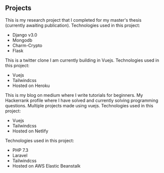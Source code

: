 ## Projects

<ProjectCard title="Decentralized Policy Information Points (PIPs) for Multi-Domain Environments" link="https://github.com/ridwanrahman/Decentralised-PIP-in-multi-domain" bg="linear-gradient(to right, #D4145A 0%, #FBB03B 100%)">
This is my research project that I completed for my master's thesis (currently awaiting publication). Technologies used in this project:
<ul>
    <li>Django v3.0</li>
    <li>Mongodb</li>
    <li>Charm-Crypto</li>
    <li>Flask</li>
</ul>
</ProjectCard>

<ProjectCard title="Twitter Clone" link="https://ridwans-twitter-clone.herokuapp.com/" bg="linear-gradient(to right, #D4145A 0%, #FBB03B 100%)">
This is a twitter clone I am currently building in Vuejs. Technologies used in this project:
<ul>
    <li>Vuejs</li>
    <li>Tailwindcss</li>
    <li>Hosted on Heroku</li>
</ul>
</ProjectCard>

<ProjectCard title="Blog" link="https://medium.com/@ridwanrahman" bg="linear-gradient(to right, #D4145A 0%, #FBB03B 100%)">
This is my blog on medium where I write tutorials for beginners.
</ProjectCard>

<ProjectCard title="Hackerrank" link="https://www.hackerrank.com/ridwanrahman07" bg="linear-gradient(to right, #D4145A 0%, #FBB03B 100%)">
My Hackerrank profile where I have solved and currently solving programming questions.
</ProjectCard>

<ProjectCard title="Vuejs Projects" link="https://pedantic-goodall-4f3151.netlify.app/" bg="linear-gradient(to right, #D4145A 0%, #FBB03B 100%)">
Multiple projects made using vuejs.
Technologies used in this project:
<ul>
    <li>Vuejs</li>
    <li>Tailwindcss</li>
    <li>Hosted on Netlify</li>
</ul>
</ProjectCard>

<ProjectCard title="Laravel Projects" link="http://laraveltutorial-env.eba-mhcbz2a3.us-east-2.elasticbeanstalk.com/" bg="linear-gradient(to right, #D4145A 0%, #FBB03B 100%)">
Technologies used in this project:
<ul>
    <li>PHP 7.3</li>
    <li>Laravel</li>
    <li>Tailwindcss</li>
    <li>Hosted on AWS Elastic Beanstalk</li>
</ul>
</ProjectCard>
